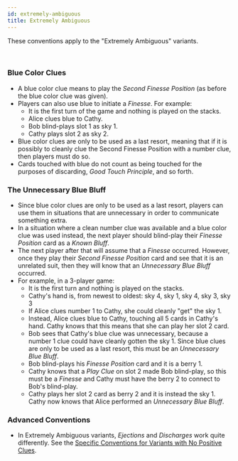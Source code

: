 ```yaml
---
id: extremely-ambiguous
title: Extremely Ambiguous
---
```


These conventions apply to the "Extremely Ambiguous" variants.

<br />

### Blue Color Clues

- A blue color clue means to play the _Second Finesse Position_ (as before the blue color clue was given).
- Players can also use blue to initiate a _Finesse_. For example:
  - It is the first turn of the game and nothing is played on the stacks.
  - Alice clues blue to Cathy.
  - Bob blind-plays slot 1 as sky 1.
  - Cathy plays slot 2 as sky 2.
- Blue color clues are only to be used as a last resort, meaning that if it is possibly to cleanly clue the Second Finesse Position with a number clue, then players must do so.
- Cards touched with blue do not count as being touched for the purposes of discarding, _Good Touch Principle_, and so forth.

### The Unnecessary Blue Bluff

- Since blue color clues are only to be used as a last resort, players can use them in situations that are unnecessary in order to communicate something extra.
- In a situation where a clean number clue was available and a blue color clue was used instead, the next player should blind-play their _Finesse Position_ card as a _Known Bluff_.
- The next player after that will assume that a _Finesse_ occurred. However, once they play their _Second Finesse Position_ card and see that it is an unrelated suit, then they will know that an _Unnecessary Blue Bluff_ occurred.
- For example, in a 3-player game:
  - It is the first turn and nothing is played on the stacks.
  - Cathy's hand is, from newest to oldest: sky 4, sky 1, sky 4, sky 3, sky 3
  - If Alice clues number 1 to Cathy, she could cleanly "get" the sky 1.
  - Instead, Alice clues blue to Cathy, touching all 5 cards in Cathy's hand. Cathy knows that this means that she can play her slot 2 card.
  - Bob sees that Cathy's blue clue was unnecessary, because a number 1 clue could have cleanly gotten the sky 1. Since blue clues are only to be used as a last resort, this must be an _Unnecessary Blue Bluff_.
  - Bob blind-plays his _Finesse Position_ card and it is a berry 1.
  - Cathy knows that a _Play Clue_ on slot 2 made Bob blind-play, so this must be a _Finesse_ and Cathy must have the berry 2 to connect to Bob's blind-play.
  - Cathy plays her slot 2 card as berry 2 and it is instead the sky 1. Cathy now knows that Alice performed an _Unnecessary Blue Bluff_.

### Advanced Conventions

- In Extremely Ambiguous variants, _Ejections_ and _Discharges_ work quite differently. See the [Specific Conventions for Variants with No Positive Clues](no-positive-clues.mdx).
